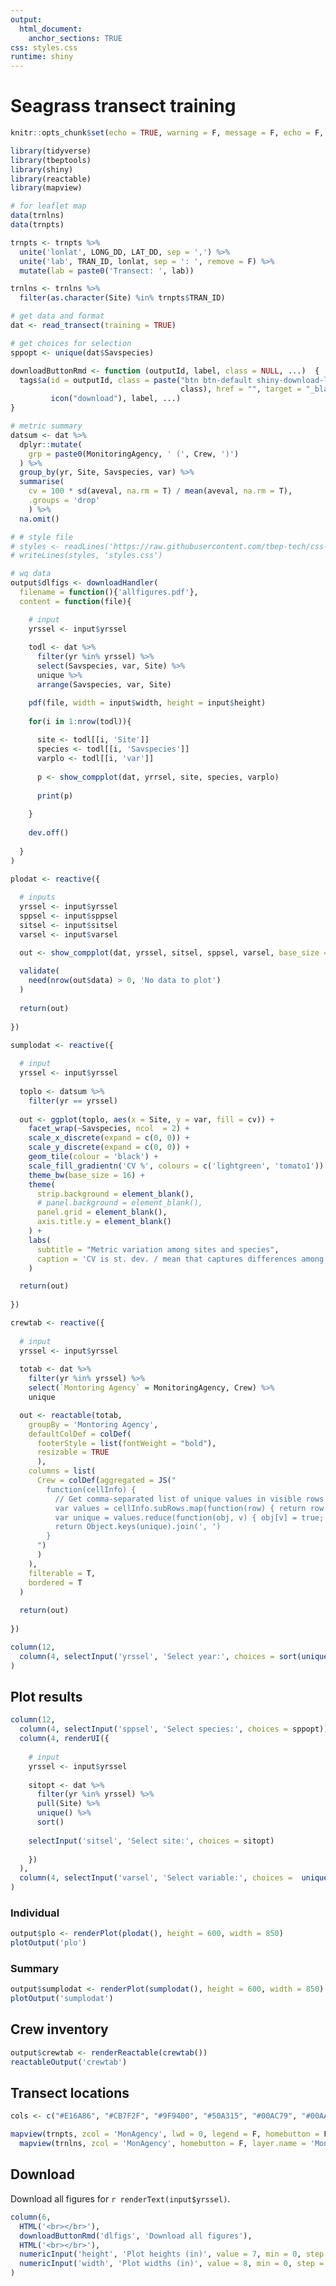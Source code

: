 ```yaml
---
output: 
  html_document:
    anchor_sections: TRUE
css: styles.css
runtime: shiny
---
```


# Seagrass transect training {.tabset}
  
```r
knitr::opts_chunk$set(echo = TRUE, warning = F, message = F, echo = F, fig.path = 'figs/', fig.path = 'figures/')

library(tidyverse)
library(tbeptools)
library(shiny)
library(reactable)
library(mapview)

# for leaflet map
data(trnlns)
data(trnpts)

trnpts <- trnpts %>% 
  unite('lonlat', LONG_DD, LAT_DD, sep = ',') %>% 
  unite('lab', TRAN_ID, lonlat, sep = ': ', remove = F) %>% 
  mutate(lab = paste0('Transect: ', lab))

trnlns <- trnlns %>% 
  filter(as.character(Site) %in% trnpts$TRAN_ID)

# get data and format
dat <- read_transect(training = TRUE)

# get choices for selection
sppopt <- unique(dat$Savspecies)

downloadButtonRmd <- function (outputId, label, class = NULL, ...)  {
  tags$a(id = outputId, class = paste("btn btn-default shiny-download-link", 
                                      class), href = "", target = "_blank", download = NA, 
         icon("download"), label, ...)
}

# metric summary
datsum <- dat %>% 
  dplyr::mutate(
    grp = paste0(MonitoringAgency, ' (', Crew, ')')
  ) %>% 
  group_by(yr, Site, Savspecies, var) %>% 
  summarise(
    cv = 100 * sd(aveval, na.rm = T) / mean(aveval, na.rm = T), 
    .groups = 'drop'
    ) %>% 
  na.omit()

# # style file
# styles <- readLines('https://raw.githubusercontent.com/tbep-tech/css-styling/master/styles.css')
# writeLines(styles, 'styles.css')
```


```r
# wq data
output$dlfigs <- downloadHandler(
  filename = function(){'allfigures.pdf'},
  content = function(file){

    # input
    yrssel <- input$yrssel
    
    todl <- dat %>% 
      filter(yr %in% yrssel) %>% 
      select(Savspecies, var, Site) %>% 
      unique %>% 
      arrange(Savspecies, var, Site)

    pdf(file, width = input$width, height = input$height)
    
    for(i in 1:nrow(todl)){
      
      site <- todl[[i, 'Site']]
      species <- todl[[i, 'Savspecies']]
      varplo <- todl[[i, 'var']]
      
      p <- show_compplot(dat, yrrsel, site, species, varplo)
      
      print(p)
      
    }
      
    dev.off()
    
  }
)
```

```r
plodat <- reactive({
  
  # inputs
  yrssel <- input$yrssel
  sppsel <- input$sppsel
  sitsel <- input$sitsel
  varsel <- input$varsel

  out <- show_compplot(dat, yrssel, sitsel, sppsel, varsel, base_size = 18, xtxt = 13)
  
  validate(
    need(nrow(out$data) > 0, 'No data to plot')
  )
  
  return(out)
  
})

sumplodat <- reactive({
  
  # input
  yrssel <- input$yrssel
  
  toplo <- datsum %>% 
    filter(yr == yrssel)
  
  out <- ggplot(toplo, aes(x = Site, y = var, fill = cv)) +
    facet_wrap(~Savspecies, ncol  = 2) + 
    scale_x_discrete(expand = c(0, 0)) + 
    scale_y_discrete(expand = c(0, 0)) +
    geom_tile(colour = 'black') + 
    scale_fill_gradientn('CV %', colours = c('lightgreen', 'tomato1')) + 
    theme_bw(base_size = 16) + 
    theme(
      strip.background = element_blank(), 
      # panel.background = element_blank(), 
      panel.grid = element_blank(), 
      axis.title.y = element_blank()
    ) + 
    labs(
      subtitle = "Metric variation among sites and species", 
      caption = 'CV is st. dev. / mean that captures differences among crews'
    )

  return(out)
  
})

crewtab <- reactive({
  
  # input
  yrssel <- input$yrssel
  
  totab <- dat %>% 
    filter(yr %in% yrssel) %>% 
    select(`Montoring Agency` = MonitoringAgency, Crew) %>% 
    unique

  out <- reactable(totab, 
    groupBy = 'Montoring Agency',
    defaultColDef = colDef(
      footerStyle = list(fontWeight = "bold"),
      resizable = TRUE
      ),
    columns = list(
      Crew = colDef(aggregated = JS("
        function(cellInfo) {
          // Get comma-separated list of unique values in visible rows
          var values = cellInfo.subRows.map(function(row) { return row.Crew })
          var unique = values.reduce(function(obj, v) { obj[v] = true; return obj }, {})
          return Object.keys(unique).join(', ')
        }
      ")
      )
    ),
    filterable = T, 
    bordered = T
  )
  
  return(out)
  
})
```

```r
column(12, 
  column(4, selectInput('yrssel', 'Select year:', choices = sort(unique(dat$yr))))
)
```

## Plot results {.tabset .tabset-pills}

```r
column(12, 
  column(4, selectInput('sppsel', 'Select species:', choices = sppopt)),
  column(4, renderUI({
    
    # input
    yrssel <- input$yrssel
    
    sitopt <- dat %>% 
      filter(yr %in% yrssel) %>% 
      pull(Site) %>% 
      unique() %>% 
      sort()
    
    selectInput('sitsel', 'Select site:', choices = sitopt)
    
    })
  ),
  column(4, selectInput('varsel', 'Select variable:', choices =  unique(dat$var)))
)
```

### Individual 

```r
output$plo <- renderPlot(plodat(), height = 600, width = 850)
plotOutput('plo')
```

### Summary

```r
output$sumplodat <- renderPlot(sumplodat(), height = 600, width = 850)
plotOutput('sumplodat')
```

## Crew inventory

```r
output$crewtab <- renderReactable(crewtab())
reactableOutput('crewtab')
```

## Transect locations

```r
cols <- c("#E16A86", "#CB7F2F", "#9F9400", "#50A315", "#00AC79", "#00AAB7", "#009ADE", "#A87BE4", "#DA65C3")

mapview(trnpts, zcol = 'MonAgency', lwd = 0, legend = F, homebutton = F, col.regions = cols) + 
  mapview(trnlns, zcol = 'MonAgency', homebutton = F, layer.name = 'Monitoring Agency', lwd = 4, color = cols)
```

## Download 

Download all figures for `r renderText(input$yrssel)`.

```r
column(6,  
  HTML('<br></br>'),
  downloadButtonRmd('dlfigs', 'Download all figures'),
  HTML('<br></br>'),
  numericInput('height', 'Plot heights (in)', value = 7, min = 0, step = 1),
  numericInput('width', 'Plot widths (in)', value = 8, min = 0, step = 1)
)
```

